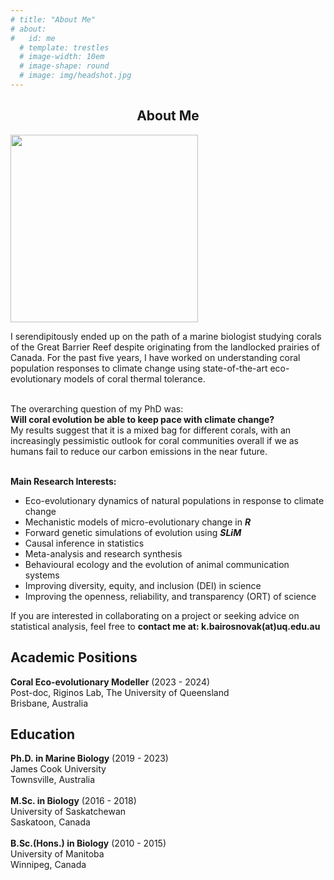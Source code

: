 ```yaml
---
# title: "About Me"
# about:
#   id: me
  # template: trestles
  # image-width: 10em
  # image-shape: round
  # image: img/headshot.jpg
---
```


::: {style="text-align: center"}
# About Me
:::

::: {layout="[ 30, 70 ]"}
::: {#first-column}
![](img/headshot.jpg){width="300"}
:::

::: {#second-column column.width="70%"}
I serendipitously ended up on the path of a marine biologist studying corals of the Great Barrier Reef despite originating from the landlocked prairies of Canada. For the past five years, I have worked on understanding coral population responses to climate change using state-of-the-art eco-evolutionary models of coral thermal tolerance.<br></br>

The overarching question of my PhD was: \
**Will coral evolution be able to keep pace with climate change?** \
My results suggest that it is a mixed bag for different corals, with an increasingly pessimistic outlook for coral communities overall if we as humans fail to reduce our carbon emissions in the near future.<br></br>
:::
:::

**Main Research Interests:**

-   Eco-evolutionary dynamics of natural populations in response to climate change
-   Mechanistic models of micro-evolutionary change in ***R***
-   Forward genetic simulations of evolution using ***SLiM***
-   Causal inference in statistics
-   Meta-analysis and research synthesis
-   Behavioural ecology and the evolution of animal communication systems
-   Improving diversity, equity, and inclusion (DEI) in science
-   Improving the openness, reliability, and transparency (ORT) of science

If you are interested in collaborating on a project or seeking advice on statistical analysis, feel free to **contact me at: k.bairosnovak(at)uq.edu.au**

## Academic Positions

<div>

<!-- **Quantitative Evolutionary Ecologist** (2024 - present)\ -->

<!-- Diana Fisher Lab, The University of Queensland\ -->

<!-- \ -->

**Coral Eco-evolutionary Modeller** (2023 - 2024)\
Post-doc, Riginos Lab, The University of Queensland\
Brisbane, Australia\

</div>

## Education

<div>

**Ph.D. in Marine Biology** (2019 - 2023)\
James Cook University\
Townsville, Australia\
\
**M.Sc. in Biology** (2016 - 2018)\
University of Saskatchewan\
Saskatoon, Canada\
\
**B.Sc.(Hons.) in Biology** (2010 - 2015)\
University of Manitoba\
Winnipeg, Canada\

</div>
